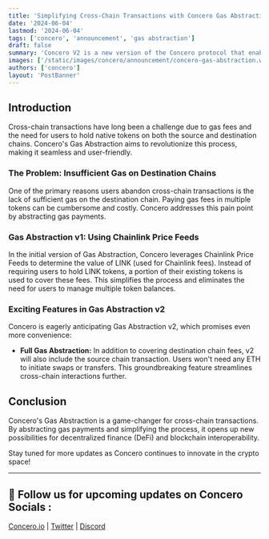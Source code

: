 ```yaml
---
title: 'Simplifying Cross-Chain Transactions with Concero Gas Abstraction'
date: '2024-06-04'
lastmod: '2024-06-04'
tags: ['concero', 'announcement', 'gas abstraction']
draft: false
summary: 'Concero V2 is a new version of the Concero protocol that enables faster and more secure cross-chain communication.'
images: ['/static/images/concero/announcement/concero-gas-abstraction.webp']
authors: ['concero']
layout: 'PostBanner'
---
```


## Introduction
Cross-chain transactions have long been a challenge due to gas fees and the need for users to hold native tokens on both the source and destination chains. Concero's Gas Abstraction aims to revolutionize this process, making it seamless and user-friendly.

### The Problem: Insufficient Gas on Destination Chains
One of the primary reasons users abandon cross-chain transactions is the lack of sufficient gas on the destination chain. Paying gas fees in multiple tokens can be cumbersome and costly. Concero addresses this pain point by abstracting gas payments.

### Gas Abstraction v1: Using Chainlink Price Feeds
In the initial version of Gas Abstraction, Concero leverages Chainlink Price Feeds to determine the value of LINK (used for Chainlink fees). Instead of requiring users to hold LINK tokens, a portion of their existing tokens is used to cover these fees. This simplifies the process and eliminates the need for users to manage multiple token balances.

### Exciting Features in Gas Abstraction v2
Concero is eagerly anticipating Gas Abstraction v2, which promises even more convenience:
- **Full Gas Abstraction:** In addition to covering destination chain fees, v2 will also include the source chain transaction. Users won't need any ETH to initiate swaps or transfers. This groundbreaking feature streamlines cross-chain interactions further.

## Conclusion
Concero's Gas Abstraction is a game-changer for cross-chain transactions. By abstracting gas payments and simplifying the process, it opens up new possibilities for decentralized finance (DeFi) and blockchain interoperability.

Stay tuned for more updates as Concero continues to innovate in the crypto space!

---

## 🤝 Follow us for upcoming updates on Concero Socials :

[Concero.io](https://concero.io) | [Twitter](https://x.com/concero_io) | [Discord](https://discord.com/invite/lanca)